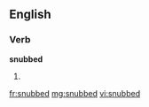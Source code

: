 ==English==

===Verb===
'''snubbed'''

# {{past of|snub}}

[[fr:snubbed]]
[[mg:snubbed]]
[[vi:snubbed]]